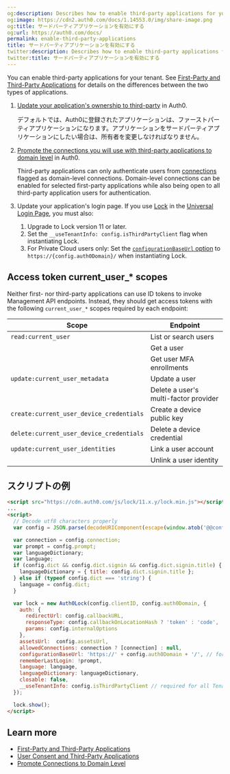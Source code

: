 ```yaml
---
og:description: Describes how to enable third-party applications for your tenant.
og:image: https://cdn2.auth0.com/docs/1.14553.0/img/share-image.png
og:title: サードパーティアプリケーションを有効にする
og:url: https://auth0.com/docs/
permalink: enable-third-party-applications
title: サードパーティアプリケーションを有効にする
twitter:description: Describes how to enable third-party applications for your tenant.
twitter:title: サードパーティアプリケーションを有効にする
---
```


You can enable third-party applications for your tenant. See [First-Party and Third-Party Applications](/docs/get-started/applications/confidential-and-public-applications/first-party-and-third-party-applications) for details on the differences between the two types of applications.

1. [Update your application's ownership to third-party](/docs/get-started/applications/confidential-and-public-applications/update-application-ownership) in Auth0.

   デフォルトでは、Auth0に登録されたアプリケーションは、ファーストパーティアプリケーションになります。アプリケーションをサードパーティアプリケーションにしたい場合は、所有者を変更しなければなりません。
2. [Promote the connections you will use with third-party applications to domain level](/docs/authenticate/identity-providers/promote-connections-to-domain-level) in Auth0.

   Third-party applications can only authenticate users from [connections](/docs/authenticate/identity-providers) flagged as domain-level connections. Domain-level connections can be enabled for selected first-party applications while also being open to all third-party application users for authentication.
3. Update your application's login page. If you use [Lock](/docs/libraries/lock) in the [Universal Login Page](/docs/authenticate/login/auth0-universal-login/universal-login-vs-classic-login/classic-experience), you must also:

   1. Upgrade to Lock version 11 or later.
   2. Set the `__useTenantInfo: config.isThirdPartyClient` flag when instantiating Lock.
   3. For Private Cloud users only: Set the [`configurationBaseUrl` option](/docs/libraries/lock/lock-configuration#configurationbaseurl-string-) to `https://{config.auth0Domain}/` when instantiating Lock.

## Access token current_user_\* scopes

Neither first- nor third-party applications can use <Tooltip tip="ID Token: Credential meant for the client itself, rather than for accessing a resource." cta="View Glossary" href="/docs/glossary?term=ID+tokens">ID tokens</Tooltip> to invoke <Tooltip tip="ID Token: Credential meant for the client itself, rather than for accessing a resource." cta="View Glossary" href="/docs/glossary?term=Management+API">Management API</Tooltip> endpoints. Instead, they should get <Tooltip tip="Access Token: Authorization credential, in the form of an opaque string or JWT, used to access an API." cta="View Glossary" href="/docs/glossary?term=access+tokens">access tokens</Tooltip> with the following `current_user_*` scopes required by each endpoint:

<table class="table"><thead>
<tr>
<th>Scope</th>
<th>Endpoint</th>
</tr>
</thead>
<tbody>
<tr>
<td><code>read:current_user</code></td>
<td>List or search users</td>
</tr>
<tr>
<td></td>
<td>Get a user</td>
</tr>
<tr>
<td></td>
<td>Get user MFA enrollments</td>
</tr>
<tr>
<td><code>update:current_user_metadata</code></td>
<td>Update a user</td>
</tr>
<tr>
<td></td>
<td>Delete a user's multi-factor provider</td>
</tr>
<tr>
<td><code>create:current_user_device_credentials</code></td>
<td>Create a device public key</td>
</tr>
<tr>
<td><code>delete:current_user_device_credentials</code></td>
<td>Delete a device credential</td>
</tr>
<tr>
<td><code>update:current_user_identities</code></td>
<td>Link a user account</td>
</tr>
<tr>
<td></td>
<td>Unlink a user identity</td>
</tr>
</tbody>
</table>

## スクリプトの例

```html lines expandable
<script src="https://cdn.auth0.com/js/lock/11.x.y/lock.min.js"></script>
...
<script>
  // Decode utf8 characters properly
  var config = JSON.parse(decodeURIComponent(escape(window.atob('@@config@@'))));

  var connection = config.connection;
  var prompt = config.prompt;
  var languageDictionary;
  var language;
  if (config.dict && config.dict.signin && config.dict.signin.title) {
    languageDictionary = { title: config.dict.signin.title };
  } else if (typeof config.dict === 'string') {
    language = config.dict;
  }

  var lock = new Auth0Lock(config.clientID, config.auth0Domain, {
    auth: {
      redirectUrl: config.callbackURL,
      responseType: config.callbackOnLocationHash ? 'token' : 'code',
      params: config.internalOptions
    },
    assetsUrl:  config.assetsUrl,
    allowedConnections: connection ? [connection] : null,
    configurationBaseUrl: 'https://' + config.auth0Domain + '/', // for PSaaS only
    rememberLastLogin: !prompt,
    language: language,
    languageDictionary: languageDictionary,
    closable: false,
    __useTenantInfo: config.isThirdPartyClient // required for all Tenants
  });

  lock.show();
</script>
```






## Learn more

* [First-Party and Third-Party Applications](/docs/get-started/applications/confidential-and-public-applications/first-party-and-third-party-applications)
* [User Consent and Third-Party Applications](/docs/get-started/applications/confidential-and-public-applications/user-consent-and-third-party-applications)
* [Promote Connections to Domain Level](/docs/authenticate/identity-providers/promote-connections-to-domain-level)